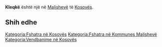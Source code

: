 {{Fshat në 
 | Emri                = Kleqkë
 | EmriAlt                = 
 | NAME_SHORT_FORM=      
 | NAME_GENERIC=      
 | NAME_SORT_NAME_RO=      KLEQKE
 | FULL_NAME_RO = Kleqkë
 | FULL_NAME_ND_RO=Kleqke
 | SORT_NAME_RG=KLEQKE
 | FULL_NAME_RG=Kleqkë
 | FULL_NAME_ND_RG=Kleqke
 | SRP_NAME_SHORT_FORM=      
 | SRP_NAME_GENERIC=      
 | SRP_NAME_SORT_NAME_RO=      
 | SRP_FULL_NAME_RO = 
 | SRP_FULL_NAME_ND_RO=
 | SRP_SORT_NAME_RG=
 | SRP_FULL_NAME_RG=
 | SRP_FULL_NAME_ND_RG=
 | Emri (Rasa dhanore) = 
 | Figura              = 
 | Shteti              = Kosovo
 | Komuna              = Malishevë
 | Kodi postar         = 
 | Sipërfaqja          = 

 | Popullsia           = 

 | Regj. i popullsisë  = 
 | Dend. e popullsisë  = 
 | Faqja zyrtare       = 
 <!--- Koordinatat ----> 
 | Gjerësia            = 42.492778
 | Gjatësia            = 20.860833
 | Lartësia            = 
}}
'''Kleqkë''' është një [[]] në [[Malishevë]] të [[Kosovës]].

<!-- == Gjeografia == -->
<!-- == Historia == -->
<!-- == Demografia == -->
== Shih edhe ==
{{Komuna Malishevë}}
{{Kosovo-Administrata-Cung}}

[[Kategoria:Fshatra në Kosovës]]
[[Kategoria:Fshatra në Kommunes Malishevë]]
[[Kategoria:Vendbanime në Kosovës]]